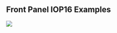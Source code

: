 == Front Panel IOP16 Examples ==

<img src="https://raw.githubusercontent.com/douggilliland/IOP16/main/Higher_Level_Examples/Front%20Panel%20Examples/FrontPanelDocs/FrontPanel02_P527-cropped-720px.jpg"></img>
